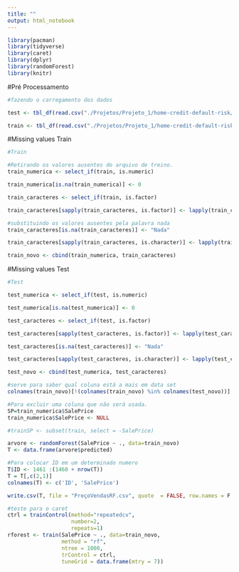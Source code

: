 ```yaml
---
title: ""
output: html_notebook
---
```


```r
library(pacman)
library(tidyverse)
library(caret)
library(dplyr)
library(randomForest)
library(knitr)


````

#Pré Processamento


````r
#fazendo o carregamento dos dados

test <- tbl_df(read.csv("./Projetos/Projeto_1/home-credit-default-risk/GTHouse/test.csv"))

train <- tbl_df(read.csv("./Projetos/Projeto_1/home-credit-default-risk/GTHouse/train.csv"))


````
#Missing values Train
```r
#Train

#Retirando os valores ausentes do arquivo de treino.
train_numerica <- select_if(train, is.numeric)

train_numerica[is.na(train_numerica)] <- 0

train_caracteres <- select_if(train, is.factor)

train_caracteres[sapply(train_caracteres, is.factor)] <- lapply(train_caracteres[sapply(train_caracteres, is.factor)], as.character)

#substituindo os valores ausentes pela palavra nada
train_caracteres[is.na(train_caracteres)] <- "Nada"

````

```r

train_caracteres[sapply(train_caracteres, is.character)] <- lapply(train_caracteres[sapply(train_caracteres, is.character)], as.factor)

train_novo <- cbind(train_numerica, train_caracteres)

````

#Missing values Test
```r
#Test

test_numerica <- select_if(test, is.numeric)

test_numerica[is.na(test_numerica)] <- 0

test_caracteres <- select_if(test, is.factor)

test_caracteres[sapply(test_caracteres, is.factor)] <- lapply(test_caracteres[sapply(train_caracteres, is.factor)], as.character)

test_caracteres[is.na(test_caracteres)] <- "Nada"


````

```r

test_caracteres[sapply(test_caracteres, is.character)] <- lapply(test_caracteres[sapply(test_caracteres, is.character)], as.factor)

test_novo <- cbind(test_numerica, test_caracteres)


````

```r

#serve para saber qual coluna está a mais em data set
colnames(train_novo)[!(colnames(train_novo) %in% colnames(test_novo))]

#Para excluir uma coluna que não será usada.
SP=train_numerica$SalePrice
train_numerica$SalePrice <- NULL

````

```r

#trainSP <- subset(train, select = -SalePrice)

````

```r

arvore <- randomForest(SalePrice ~ ., data=train_novo)
T <- data.frame(arvore$predicted)

````

```r

#Para colocar ID em um determinado numero
T$ID <- 1461 :(1460 + nrow(T))
T = T[,c(2,1)]
colnames(T) <- c('ID', 'SalePrice')

write.csv(T, file = "PreçoVendasRF.csv", quote  = FALSE, row.names = F )

````

```r

#teste para o caret
ctrl = trainControl(method="repeatedcv",
                    number=2,
                    repeats=1)
rforest <- train(SalePrice ~ ., data=train_novo, 
                 method = "rf",
                 ntree = 1000,
                 trControl = ctrl,
                 tuneGrid = data.frame(mtry = 7))

````

```r



````

```r



````

```r



````

```r



````